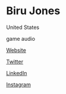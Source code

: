 # Biru Jones

<Location>

United States

</Location>



<Skills>

game audio

</Skills>

<Personal>

[Website](https://www.birujones.com/)

[Twitter](https://twitter.com/Soundbybiru)

[LinkedIn](https://www.linkedin.com/in/birujones/)

[Instagram](https://instagram.com/Soundbybiru)

</Personal>



